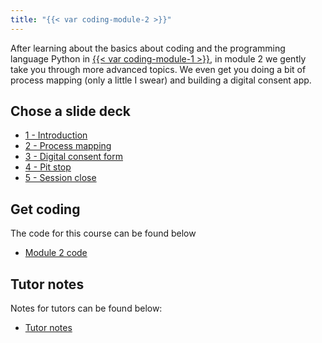 ```yaml
---
title: "{{< var coding-module-2 >}}"
---
```


After learning about the basics about coding and the programming language Python in [{{< var coding-module-1 >}}](../module-1/index.qmd), in module 2 we gently take you through more advanced topics. We even get you doing a bit of process mapping (only a little I swear) and building a digital consent app.

## Chose a slide deck

<ul>
  <li><a href="1-introduction.html" target="_blank">1 - Introduction</a></li>
  <li><a href="2-process-mapping.html" target="_blank">2 - Process mapping</a></li>
  <li><a href="3-digital-consent-form.html" target="_blank">3 - Digital consent form</a></li>
  <li><a href="4-pit-stop.html" target="_blank">4 - Pit stop</a></li>
  <li><a href="5-session-close.html" target="_blank">5 - Session close</a></li>
</ul>

## Get coding

The code for this course can be found below

<ul>
  <li><a href="https://github.com/letsdodigital/coding-hands-on" target="_blank">Module 2 code</a></li>
</ul>

## Tutor notes

Notes for tutors can be found below:

<ul>
  <li><a href="tutor-notes.html" target="_blank">Tutor notes</a></li>
</ul>
